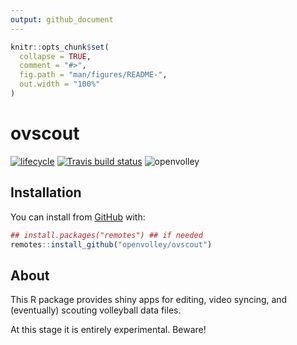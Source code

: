 ```yaml
---
output: github_document
---
```


<!-- README.md is generated from README.Rmd. Please edit that file -->

```r
knitr::opts_chunk$set(
  collapse = TRUE,
  comment = "#>",
  fig.path = "man/figures/README-",
  out.width = "100%"
)
```

# ovscout

<!-- badges: start -->
[![lifecycle](https://img.shields.io/badge/lifecycle-experimental-orange.svg)](https://www.tidyverse.org/lifecycle/#experimental)
[![Travis build status](https://travis-ci.org/openvolley/ovscout.svg?branch=master)](https://travis-ci.org/openvolley/ovscout)
![openvolley](https://img.shields.io/badge/openvolley-blue.svg)
<!-- badges: end -->

## Installation

You can install from [GitHub](https://github.com/openvolley/ovscout) with:

```r
## install.packages("remotes") ## if needed
remotes::install_github("openvolley/ovscout")

```

## About

This R package provides shiny apps for editing, video syncing,  and (eventually) scouting volleyball data files.

At this stage it is entirely experimental. Beware!
